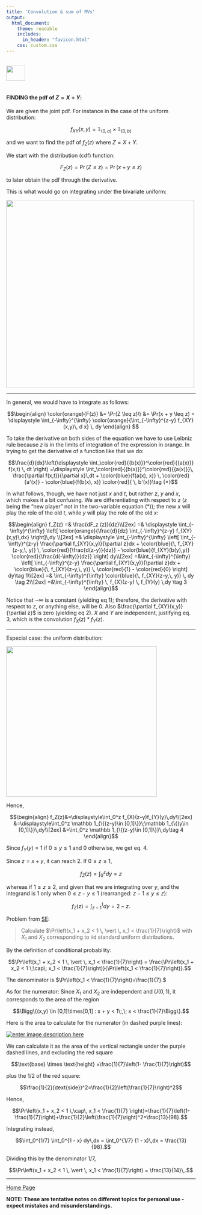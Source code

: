 ```yaml
---
title: 'Convolution & sum of RVs'
output: 
  html_document:
    theme: readable
    includes:
      in_header: "favicon.html" 
    css: custom.css
---
```


<br>
<a href="http://rinterested.github.io/statistics/index.html">
<img HEIGHT="40" WIDTH="50" src="logo.PNG"></a>
<br><br>


#### FINDING the pdf of $Z = X + Y$:


We are given the joint pdf. For instance in the case of the uniform distribution:

$$f_{XY}(x,y)= \mathbb 1_{(0,a)}\times \mathbb 1_{(0,b)}$$

and we want to find the pdf of $f_Z(z)$ where $Z=X+Y$.

We start with the distribution (cdf) function:

$$F_Z(z) = \Pr(Z \leq z) = \Pr(x+y \leq z)$$ 

to later obtain the pdf through the derivative.

This is what would go on integrating under the bivariate uniform:

<img height="500" width="500" src="https://cloud.githubusercontent.com/assets/9312897/17458165/07be9808-5bd8-11e6-9d58-0eadf26a23dd.gif">

---

In general, we would have to integrate as follows:

$$\begin{align}
\color{orange}{F(z)} &= \Pr(Z \leq z)\\ &= \Pr(x + y  \leq z) = \displaystyle \int_{-\infty}^{\infty} \color{orange}{\int_{-\infty}^{z-y} f_{XY} (x,y)\, d x} \, dy
\end{align}
$$

To take the derivative on both sides of the equation we have to use Leibniz rule because $z$ is in the limits of integration of the expression in orange. In trying to get the derivative of a function like that we do:


$$\frac{d}{dx}\left(\displaystyle \int_\color{red}{{b(x)}}^\color{red}{{a(x)}} f(x,t) \, dt \right) =\displaystyle \int_\color{red}{{b(x)}}^\color{red}{{a(x)}}\, \frac{\partial f(x,t)}{\partial x}\,dt + \color{blue}{f(a(x), x)} \, \color{red}{a'(x)} - \color{blue}{f(b(x), x)} \color{red}{ \, b'(x)}\tag {*}$$

In what follows, though, we have not just $x$ and $t$, but rather $z$, $y$ and $x$, which makes it a bit confusing. We are differentiating with respect to $z$ ($z$ being the "new player" not in the two-variable equation (*)); the new $x$ will play the role of the old $t$, while $y$ will play the role of the old $x$:

$$\begin{align}
f_Z(z) =& \frac{dF_z (z)}{dz}\\[2ex]
=& \displaystyle \int_{-\infty}^{\infty} \left[ \color{orange}{\frac{d}{dz} \int_{-\infty}^{z-y} f_{XY}(x,y)\,dx} \right]\,dy \\[2ex]
=& \displaystyle \int_{-\infty}^{\infty} \left[ \int_{-\infty}^{z-y} \frac{\partial f_{XY}(x,y)}{\partial z}dx + \color{blue}{\, f_{XY}(z-y,\, y)} \, \color{red}{\frac{d(z-y)}{dz}} - \color{blue}{f_{XY}(b(y),y)} \color{red}{\frac{d(-\infty)}{dz}}   \right] dy\\[2ex]
=&\int_{-\infty}^{\infty} \left[ \int_{-\infty}^{z-y} \frac{\partial f_{XY}(x,y)}{\partial z}dx + \color{blue}{\, f_{XY}(z-y,\, y)} \, \color{red}{1} - \color{red}{0}   \right] dy\tag 1\\[2ex]
=& \int_{-\infty}^{\infty}   \color{blue}{\, f_{XY}(z-y,\, y)}  \, dy \tag 2\\[2ex]
=&\int_{-\infty}^{\infty} \, f_{X}(z-y) \, f_{Y}(y) \,dy \tag 3
\end{align}$$

Notice that $-\infty$ is a constant (yielding eq 1); therefore, the derivative with respect to $z$, or anything else, will be $0$. Also $\frac{\partial f_{XY}(x,y)}{\partial z}$ is zero (yielding eq 2).  $X$ and $Y$ are independent, justifying eq. 3, which is the convolution $f_X(z)*f_Y(z)$.

---

Especial case: the uniform distribution:

<img HEIGHT="400" WIDTH="400" src="https://cloud.githubusercontent.com/assets/9312897/17467970/52298b40-5cf1-11e6-8ed9-b2d22f85c419.png"></a>

Hence,

$$\begin{align}
f_Z(z)&=\displaystyle\int_0^z f_{X}(z-y)f_{Y}(y)\,dy\\[2ex]
&=\displaystyle\int_0^z \mathbb 1_{\{(z-y)\in [0,1]\}}\;\mathbb 1_{\{(y\in [0,1]\}}\,dy\\[2ex]
&=\int_0^z \mathbb 1_{\{(z-y)\in [0,1]\}}\,dy\tag 4
\end{align}$$

Since $f_Y(y)=1$ if $0\leq y\leq 1$ and $0$ otherwise, we get eq. 4.


Since $z = x+y$, it can reach $2$. If $0\leq z \leq 1$,

$$f_Z(z)=\displaystyle \int_0^z dy = z$$

whereas if $1 \leq z \leq 2$, and given that we are integrating over $y$, and the integrand is $1$ only when $0\leq z-y \leq 1$ (rearranged: $z-1 \leq y \leq z$):

$$f_Z(z)=\int_{z-1}^{1} dy = 2-z.$$


Problem from [SE](https://math.stackexchange.com/a/2611145/152225):

> Calculate $\Pr\left(x_1 + x_2 < 1 \, \vert \, x_1 < \frac{1}{7}\right)$ with $X_1$ and $X_2$ corresponding to iid standard uniform distributions. 

By the definition of conditional probability:

$$\Pr\left(x_1 + x_2 < 1 \, \vert \, x_1 < \frac{1}{7}\right) = \frac{\Pr\left(x_1 + x_2 < 1 \;\cap\; x_1 < \frac{1}{7}\right)}{\Pr\left(x_1 < \frac{1}{7}\right)}.$$

The denominator is $\Pr\left(x_1 < \frac{1}{7}\right)=\frac{1}{7}.$

As for the numerator: Since $X_1$ and $X_2$ are independent and $U(0,1)$, it corresponds to the area of the region 

$$\Bigg\{(x,y) \in [0,1]\times[0,1] : x + y < 1\;,\; x < \frac{1}{7}\Bigg\}.$$  

Here is the area to calculate for the numerator (in dashed purple lines):

[![enter image description here][1]][1]

We can calculate it as the area of the vertical rectangle under the purple dashed lines, and excluding the red square

$$\text{base} \times \text{height} =\frac{1}{7}\left(1- \frac{1}{7}\right)$$

plus the 1/2 of the red square:

$$\frac{1}{2}(\text{side})^2=\frac{1}{2}\left(\frac{1}{7}\right)^2$$

Hence,

$$\Pr\left(x_1 + x_2 < 1 \,\cap\, x_1 < \frac{1}{7} \right)=\frac{1}{7}\left(1- \frac{1}{7}\right)+\frac{1}{2}\left(\frac{1}{7}\right)^2=\frac{13}{98}.$$


  [1]: https://i.stack.imgur.com/dCFl6.png


Integrating instead,

$$\int_0^{1/7} \int_0^{1 - x} dy\,dx = \int_0^{1/7} (1 - x)\,dx = \frac{13}{98}.$$

Dividing this by the denominator $1/7,$  

$$\Pr\left(x_1 + x_2 < 1 \, \vert \, x_1 < \frac{1}{7}\right) = \frac{13}{14}\,.$$

---
<a href="http://rinterested.github.io/statistics/index.html">Home Page</a>

**NOTE: These are tentative notes on different topics for personal use - expect mistakes and misunderstandings.**
